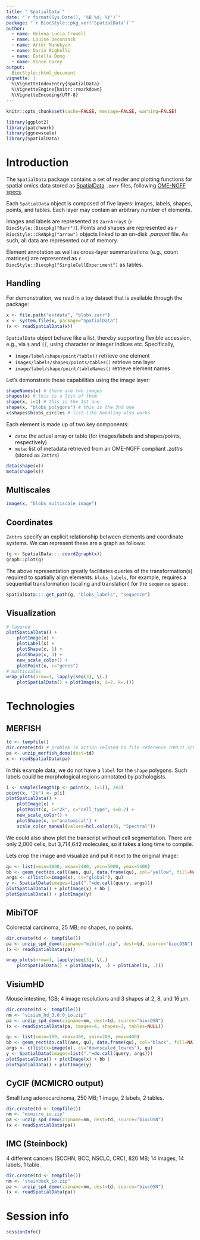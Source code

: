 ```yaml
---
title: "`SpatialData`"
date: "`r format(Sys.Date(), '%B %d, %Y')`"
package: "`r BiocStyle::pkg_ver('SpatialData')`"
author: 
  - name: Helena Lucia Crowell
  - name: Louise Deconinck
  - name: Artür Manukyan
  - name: Dario Righelli
  - name: Estella Dong
  - name: Vince Carey
output:
  BiocStyle::html_document
vignette: |
  %\VignetteIndexEntry{SpatialData}
  %\VignetteEngine{knitr::rmarkdown}
  %\VignetteEncoding{UTF-8}
---
```


```r
knitr::opts_chunk$set(cache=FALSE, message=FALSE, warning=FALSE)
```

```r
library(ggplot2)
library(patchwork)
library(ggnewscale)
library(SpatialData)
```

# Introduction

The `SpatialData` package contains a set of reader and plotting functions for 
spatial omics data stored as [SpatialData](https://spatialdata.scverse.org/en/latest/index.html) 
`.zarr` files, following [OME-NGFF specs](https://ngff.openmicroscopy.org/latest/#image-layout).

Each `SpatialData` object is composed of five layers: images, labels, shapes, 
points, and tables. Each layer may contain an arbitrary number of elements.

Images and labels are represented as `ZarrArray`s (`r BiocStyle::Biocpkg("Rarr")`). 
Points and shapes are represented as `r BiocStyle::CRANpkg("arrow")` objects linked 
to an on-disk *.parquet* file. As such, all data are represented out of memory.

Element annotation as well as cross-layer summarizations (e.g., count matrices)
are represented as `r BiocStyle::Biocpkg("SingleCellExperiment")` as tables.

## Handling

For demonstration, we read in a toy dataset that is available through the package:

```r
x <- file.path("extdata", "blobs.zarr")
x <- system.file(x, package="SpatialData")
(x <- readSpatialData(x))
```

`SpatialData` object behave like a list, thereby supporting flexible accession, 
e.g., via `$` and `[[`, using character or integer indices etc. Specifically,

- `image/label/shape/point/table()` retrieve one element
- `images/labels/shapes/points/tables()` retrieve one layer
- `image/label/shape/point/tableNames()` retrieve element names

Let's demonstrate these capabilities using the image layer:

```r
shapeNames(x) # there are two images
shapes(x) # this is a list of them
shape(x, i=1) # this is the 1st one
shape(x, "blobs_polygons") # this is the 3nd one
x$shapes$blobs_circles # list-like handling also works
```

Each element is made up of two key components: 

- `data`: the actual array or table (for images/labels and shapes/points, respectively)
- `meta`: list of metadata retrieved from an OME-NGFF compliant *.zattrs* (stored as `Zattrs`)

```r
data(shape(x))
meta(shape(x)) 
```

## Multiscales

```r
image(x, "blobs_multiscale_image")
```

## Coordinates

`Zattrs` specify an explicit relationship between elements and coordinate systems.
We can represent these are a graph as follows:

```r
(g <- SpatialData:::.coord2graph(x))
graph::plot(g)
```

The above representation greatly facilitates queries of the transformation(s) 
required to spatially align elements. `blobs_labels`, for example, requires a
sequential transformation (scaling and translation) for the `sequence` space:

```r
SpatialData:::.get_path(g, "blobs_labels", "sequence")
```

## Visualization

```r
# layered
plotSpatialData() +
    plotImage(x) +
    plotLabel(x) +
    plotShape(x, 1) +
    plotShape(x, 3) +
    new_scale_color() +
    plotPoint(x, c="genes")
# multiscales
wrap_plots(nrow=1, lapply(seq(3), \(.) 
    plotSpatialData() + plotImage(x, i=2, k=.)))
```

# Technologies

## MERFISH

```r
td <- tempfile()
dir.create(td) # problem in action related to file reference (URL?) scheme
pa <- unzip_merfish_demo(dest=td)
x <- readSpatialData(pa)
```

In this example data, we do not have a `label` for the `shape` polygons. Such labels could be morphological regions annotated by pathologists.

```r
i <- sample(length(p <- point(x, i=1)), 2e3)
point(x, "2k") <- p[i]
plotSpatialData() +
    plotImage(x) +
    plotPoint(x, i="2k", c="cell_type", s=0.2) +
    new_scale_color() +
    plotShape(x, i="anatomical") +
    scale_color_manual(values=hcl.colors(6, "Spectral")) 
```

We could also show plot the transcript without cell segmentation. 
There are only 2,000 cells, but 3,714,642 molecules, so it takes a long time to compile.

Lets crop the image and visualize and put it next to the original image:

```r
qu <- list(xmin=1800, xmax=2400, ymin=5000, ymax=5400)
bb <- geom_rect(do.call(aes, qu), data.frame(qu), col="yellow", fill=NA)
args <- c(list(x=image(x), cs="global"), qu)
y <- SpatialData(images=list("."=do.call(query, args)))
plotSpatialData() + plotImage(x) + bb | 
plotSpatialData() + plotImage(y)
```

## MibiTOF

Colorectal carcinoma, 25 MB; no shapes, no points.

```r
dir.create(td <- tempfile())
pa <- unzip_spd_demo(zipname="mibitof.zip", dest=td, source="biocOSN")
(x <- readSpatialData(pa))
```

```r
wrap_plots(nrow=1, lapply(seq(3), \(.) 
    plotSpatialData() + plotImage(x, .) + plotLabel(x, .)))
```

## VisiumHD

Mouse intestine, 1GB; 4 image resolutions and 3 shapes at 2, 8, and 16 $\mu$m.

```r
dir.create(td <- tempfile())
nm <- "visium_hd_3.0.0_io.zip"
pa <- unzip_spd_demo(zipname=nm, dest=td, source="biocOSN")
(x <- readSpatialData(pa, images=4, shapes=3, tables=NULL))
```

```r
qu <- list(xmin=100, xmax=300, ymin=200, ymax=400)
bb <- geom_rect(do.call(aes, qu), data.frame(qu), col="black", fill=NA)
args <- c(list(x=image(x), cs="downscaled_lowres"), qu)
y <- SpatialData(images=list("."=do.call(query, args)))
plotSpatialData() + plotImage(x) + bb |
plotSpatialData() + plotImage(y)
```

## CyCIF (MCMICRO output)

Small lung adenocarcinoma, 250 MB; 1 image, 2 labels, 2 tables.

```r
dir.create(td <- tempfile())
nm <- "mcmicro_io.zip"
pa <- unzip_spd_demo(zipname=nm, dest=td, source="biocOSN")
(x <- readSpatialData(pa))
```

## IMC (Steinbock)

4 different cancers (SCCHN, BCC, NSCLC, CRC), 820 MB; 14 images, 14 labels, 1 table.

```r
dir.create(td <- tempfile())
nm <- "steinbock_io.zip"
pa <- unzip_spd_demo(zipname=nm, dest=td, source="biocOSN")
(x <- readSpatialData(pa))
```

# Session info

```r
sessionInfo()
```
